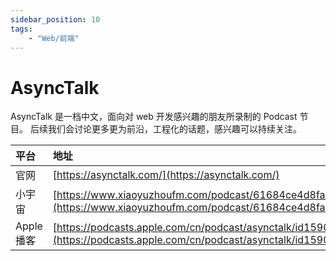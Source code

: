 ---
sidebar_position: 10
tags:
    - "Web/前端"
---

# AsyncTalk

AsyncTalk 是一档中文，面向对 web 开发感兴趣的朋友所录制的 Podcast 节目。 后续我们会讨论更多更为前沿，工程化的话题，感兴趣可以持续关注。

| 平台 | 地址 |
|:--|:----|
| 官网 | [https://asynctalk.com/](https://asynctalk.com/) |
| 小宇宙 | [https://www.xiaoyuzhoufm.com/podcast/61684ce4d8fa23fb00fc4d3a](https://www.xiaoyuzhoufm.com/podcast/61684ce4d8fa23fb00fc4d3a) |
| Apple 播客 | [https://podcasts.apple.com/cn/podcast/asynctalk/id1590369272](https://podcasts.apple.com/cn/podcast/asynctalk/id1590369272) |
